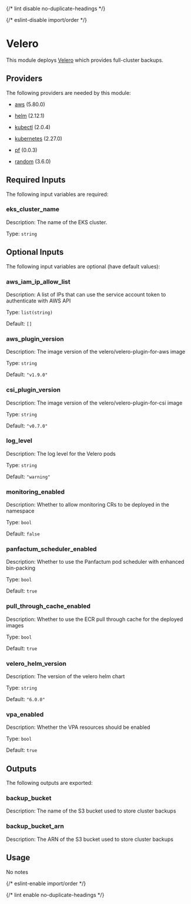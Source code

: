 
{/* lint disable no-duplicate-headings */}

{/* eslint-disable import/order */}

<ModuleHeader name="kube_velero" sourceHref="https://github.com/Panfactum/stack/tree/__PANFACTUM_VERSION_MAIN__/packages/infrastructure/kube_velero" status="stable" type="direct" />

# Velero

This module deploys [Velero](https://velero.io/) which provides full-cluster backups.

## Providers

The following providers are needed by this module:

* [aws](https://registry.terraform.io/providers/hashicorp/aws/5.80.0/docs) (5.80.0)

* [helm](https://registry.terraform.io/providers/hashicorp/helm/2.12.1/docs) (2.12.1)

* [kubectl](https://registry.terraform.io/providers/alekc/kubectl/2.0.4/docs) (2.0.4)

* [kubernetes](https://registry.terraform.io/providers/hashicorp/kubernetes/2.27.0/docs) (2.27.0)

* [pf](https://registry.terraform.io/providers/panfactum/pf/0.0.3/docs) (0.0.3)

* [random](https://registry.terraform.io/providers/hashicorp/random/3.6.0/docs) (3.6.0)

## Required Inputs

The following input variables are required:

### eks\_cluster\_name

Description: The name of the EKS cluster.

Type: `string`

## Optional Inputs

The following input variables are optional (have default values):

### aws\_iam\_ip\_allow\_list

Description: A list of IPs that can use the service account token to authenticate with AWS API

Type: `list(string)`

Default: `[]`

### aws\_plugin\_version

Description: The image version of the velero/velero-plugin-for-aws image

Type: `string`

Default: `"v1.9.0"`

### csi\_plugin\_version

Description: The image version of the velero/velero-plugin-for-csi image

Type: `string`

Default: `"v0.7.0"`

### log\_level

Description: The log level for the Velero pods

Type: `string`

Default: `"warning"`

### monitoring\_enabled

Description: Whether to allow monitoring CRs to be deployed in the namespace

Type: `bool`

Default: `false`

### panfactum\_scheduler\_enabled

Description: Whether to use the Panfactum pod scheduler with enhanced bin-packing

Type: `bool`

Default: `true`

### pull\_through\_cache\_enabled

Description: Whether to use the ECR pull through cache for the deployed images

Type: `bool`

Default: `true`

### velero\_helm\_version

Description: The version of the velero helm chart

Type: `string`

Default: `"6.0.0"`

### vpa\_enabled

Description: Whether the VPA resources should be enabled

Type: `bool`

Default: `true`

## Outputs

The following outputs are exported:

### backup\_bucket

Description: The name of the S3 bucket used to store cluster backups

### backup\_bucket\_arn

Description: The ARN of the S3 bucket used to store cluster backups

## Usage

No notes

{/* eslint-enable import/order */}

{/* lint enable no-duplicate-headings */}
